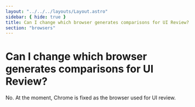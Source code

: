```yaml
---
layout: "../../../layouts/Layout.astro"
sidebar: { hide: true }
title: Can I change which browser generates comparisons for UI Review?
section: "browsers"
---
```


# Can I change which browser generates comparisons for UI Review?

No. At the moment, Chrome is fixed as the browser used for UI review.
